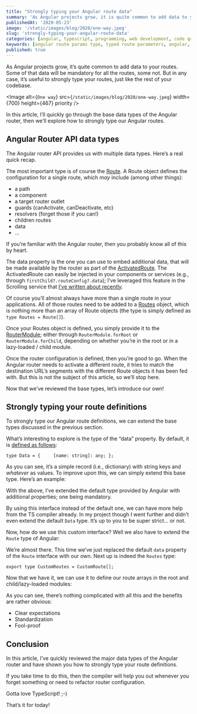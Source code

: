 ```yaml
---
title: "Strongly typing your Angular route data"
summary: 'As Angular projects grow, it is quite common to add data to your routes. This article shows how to strongly type such data'
publishedAt: '2020-05-23'
image: '/static/images/blog/2020/one-way.jpeg'
slug: 'strongly-typing-your-angular-route-data'
categories: [angular, typescript, programming, web development, code quality]
keywords: [angular route params type, typed route parameters, angular, typescript]
published: true
---
```


As Angular projects grow, it’s quite common to add data to your routes. Some of that data will be mandatory for all the routes, some not. But in any case, it’s useful to strongly type your routes, just like the rest of your codebase.

<Image
  alt={`One way`}
  src={`/static/images/blog/2020/one-way.jpeg`}
  width={700}
  height={467}
  priority
/>

In this article, I’ll quickly go through the base data types of the Angular router, then we’ll explore how to strongly type our Angular routes.

## Angular Router API data types

The Angular router API provides us with multiple data types. Here’s a real quick recap.

The most important type is of course the [Route](https://angular.io/api/router/Route). A Route object defines the configuration for a single route, which _may_ include (among other things):

* a path
* a component
* a target router outlet
* guards (canActivate, canDeactivate, etc)
* resolvers (forget those if you can!)
* children routes
* data
* …

If you’re familiar with the Angular router, then you probably know all of this by heart.

The data property is the one you can use to embed additional data, that will be made available by the router as part of the [ActivatedRoute](https://angular.io/api/router/ActivatedRoute). The ActivatedRoute can easily be injected in your components or services (e.g., through `firstChild?.routeConfig?.data`); I’ve leveraged this feature in the Scrolling service that [I’ve written about recently](https://medium.com/front-end-weekly/handling-scrolling-on-angular-router-transitions-e7652e57d964).

Of course you’ll almost always have more than a single route in your applications. All of those routes need to be added to a [Routes](https://angular.io/api/router/Routes) object, which is nothing more than an array of Route objects (the type is simply defined as `type Routes = Route[]`).

Once your Routes object is defined, you simply provide it to the [RouterModule](https://angular.io/api/router/RouterModule); either through `RouterModule.forRoot` or `RouterModule.forChild`, depending on whether you’re in the root or in a lazy-loaded / child module.

Once the router configuration is defined, then you’re good to go. When the Angular router needs to activate a different route, it tries to match the destination URL’s segments with the different Route objects it has been fed with. But this is not the subject of this article, so we’ll stop here.

Now that we’ve reviewed the base types, let’s introduce our own!

## Strongly typing your route definitions

To strongly type our Angular route definitions, we can extend the base types discussed in the previous section.

What’s interesting to explore is the type of the “data” property. By default, it is [defined as follows](https://angular.io/api/router/Data):

```
type Data = {     [name: string]: any; };
```

As you can see, it’s a simple record (i.e., dictionary) with string keys and _whatever_ as values. To improve upon this, we can simply extend this base type. Here’s an example:

<Gist gistLink="dsebastien/f0acd85b5717dcdaa5774773bb0b6cec" />

With the above, I’ve extended the default type provided by Angular with additional properties; one being mandatory.

By using this interface instead of the default one, we can have more help from the TS compiler already. In my project though I went further and didn’t even extend the default `Data` type. It’s up to you to be super strict… or not.

Now, how do we use this custom interface? Well we also have to extend the `Route` type of Angular:

<Gist gistLink="dsebastien/b32d41d3c0a45dfa7739c40e3216d26e" />

We’re almost there. This time we’ve just replaced the default `data` property of the `Route` interface with our own. Next up is indeed the `Routes` type:

```
export type CustomRoutes = CustomRoute[];
```

Now that we have it, we can use it to define our route arrays in the root and child/lazy-loaded modules:

<Gist gistLink="dsebastien/389a142378bcaaea5c0f7feb7cea2c3b" />

As you can see, there’s nothing complicated with all this and the benefits are rather obvious:

* Clear expectations
* Standardization
* Fool-proof

## Conclusion

In this article, I’ve quickly reviewed the major data types of the Angular router and have shown you how to strongly type your route definitions.

If you take time to do this, then the compiler will help you out whenever you forget something or need to refactor router configuration.

Gotta love TypeScript! ;-)

That’s it for today!

<BlogPostSignature />
